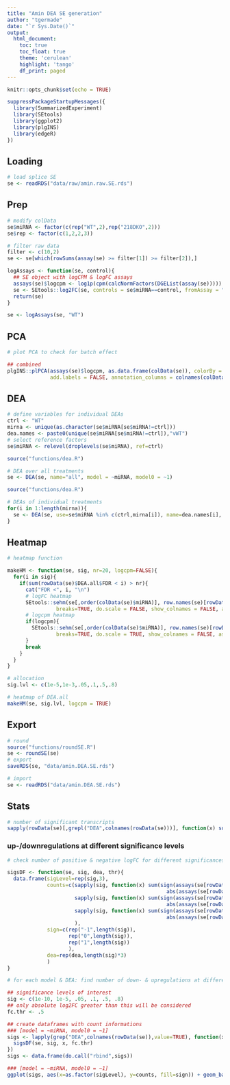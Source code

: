 ```yaml
---
title: "Amin DEA SE generation"
author: "tgermade"
date: "`r Sys.Date()`"
output:
  html_document:
    toc: true
    toc_float: true
    theme: 'cerulean'
    highlight: 'tango'
    df_print: paged
---
```

  
<style>
  .main-container {
    max-width: 1500px !important;
  }
</style>
  
```r
knitr::opts_chunk$set(echo = TRUE)
```

```r
suppressPackageStartupMessages({
  library(SummarizedExperiment)
  library(SEtools)
  library(ggplot2)
  library(plgINS)
  library(edgeR)
})
```

## Loading

```r

# load splice SE
se <- readRDS("data/raw/amin.raw.SE.rds")
```

## Prep

```r

# modify colData
se$miRNA <- factor(c(rep("WT",2),rep("218DKO",2)))
se$rep <- factor(c(1,2,2,3))

# filter raw data
filter <- c(10,2)
se <- se[which(rowSums(assay(se) >= filter[1]) >= filter[2]),]
```

```r

logAssays <- function(se, control){
  ## SE object with logCPM & logFC assays
  assays(se)$logcpm <- log1p(cpm(calcNormFactors(DGEList(assay(se)))))
  se <- SEtools::log2FC(se, controls = se$miRNA==control, fromAssay = "logcpm")
  return(se)
}
```

```r
se <- logAssays(se, "WT")
```

## PCA

```r

# plot PCA to check for batch effect

## combined
plgINS::plPCA(assays(se)$logcpm, as.data.frame(colData(se)), colorBy = "rep",
              add.labels = FALSE, annotation_columns = colnames(colData(se))[c(3,4)])
```

## DEA

```r

# define variables for individual DEAs
ctrl <- "WT"
mirna <- unique(as.character(se$miRNA[se$miRNA!=ctrl]))
dea.names <- paste0(unique(se$miRNA[se$miRNA!=ctrl]),"vWT")
# select reference factors
se$miRNA <- relevel(droplevels(se$miRNA), ref=ctrl)
```

```r

source("functions/dea.R")

# DEA over all treatments
se <- DEA(se, name="all", model = ~miRNA, model0 = ~1)
```

```r

source("functions/dea.R")

# DEAs of individual treatments
for(i in 1:length(mirna)){
  se <- DEA(se, use=se$miRNA %in% c(ctrl,mirna[i]), name=dea.names[i], model = ~miRNA, model0 = ~1)
}
```

## Heatmap

```r

# heatmap function

makeHM <- function(se, sig, nr=20, logcpm=FALSE){
  for(i in sig){
    if(sum(rowData(se)$DEA.all$FDR < i) > nr){
      cat("FDR <", i, "\n")
      # logFC heatmap
      SEtools::sehm(se[,order(colData(se)$miRNA)], row.names(se)[rowData(se)$DEA.all$FDR < i], gaps_at = "readtype",
                breaks=TRUE, do.scale = FALSE, show_colnames = FALSE, assayName = "log2FC", anno_columns = "miRNA")
      # logcpm heatmap
      if(logcpm){
        SEtools::sehm(se[,order(colData(se)$miRNA)], row.names(se)[rowData(se)$DEA.all$FDR < i], gaps_at = "readtype",
                breaks=TRUE, do.scale = TRUE, show_colnames = FALSE, assayName = "logcpm", anno_columns = "miRNA")
      }
      break
    }
  }
}
```

```r

# allocation
sig.lvl <- c(1e-5,1e-3,.05,.1,.5,.8)

# heatmap of DEA.all
makeHM(se, sig.lvl, logcpm = TRUE)
```

## Export

```r

# round
source("functions/roundSE.R")
se <- roundSE(se)
# export
saveRDS(se, "data/amin.DEA.SE.rds")
```

```r

# import
se <- readRDS("data/amin.DEA.SE.rds")
```

## Stats

```r

# number of significant transcripts
sapply(rowData(se)[,grepl("DEA",colnames(rowData(se)))], function(x) sum(x$FDR < .05) )
```

### up-/downregulations at different significance levels

```r

# check number of positive & negative logFC for different significances

sigsDF <- function(se, sig, dea, thr){
  data.frame(sigLevel=rep(sig,3),
             counts=c(sapply(sig, function(x) sum(sign(assays(se[rowData(se)[[dea]]$FDR < x,])$log2FC) == -1 & 
                                                    abs(assays(se[rowData(se)[[dea]]$FDR < x,])$log2FC) >= thr)),
                      sapply(sig, function(x) sum(sign(assays(se[rowData(se)[[dea]]$FDR < x,])$log2FC) == 0 & 
                                                    abs(assays(se[rowData(se)[[dea]]$FDR < x,])$log2FC) >= thr)),
                      sapply(sig, function(x) sum(sign(assays(se[rowData(se)[[dea]]$FDR < x,])$log2FC) == 1 & 
                                                    abs(assays(se[rowData(se)[[dea]]$FDR < x,])$log2FC) >= thr))
                      ),
             sign=c(rep("-1",length(sig)),
                    rep("0",length(sig)),
                    rep("1",length(sig))
                    ),
             dea=rep(dea,length(sig)*3)
             )
}
```

```r

# for each model & DEA: find number of down- & upregulations at different significance levels

## significance levels of interest
sig <- c(1e-10, 1e-5, .05, .1, .5, .8)
## only absolute log2FC greater than this will be considered
fc.thr <- .5

## create dataframes with count informations
### [model = ~miRNA, model0 = ~1]
sigs <- lapply(grep("DEA",colnames(rowData(se)),value=TRUE), function(x){
  sigsDF(se, sig, x, fc.thr)
})
sigs <- data.frame(do.call("rbind",sigs))
```

```r

### [model = ~miRNA, model0 = ~1]
ggplot(sigs, aes(x=as.factor(sigLevel), y=counts, fill=sign)) + geom_bar(position="dodge", stat="identity") + facet_wrap(~dea)
```


